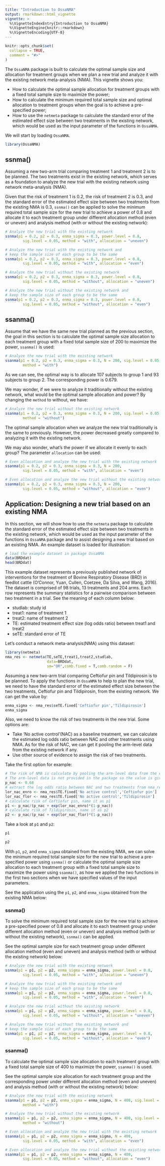 ```yaml
---
title: "Introduction to OssaNMA"
output: rmarkdown::html_vignette
vignette: >
  %\VignetteIndexEntry{Introduction to OssaNMA}
  %\VignetteEngine{knitr::rmarkdown}
  %\VignetteEncoding{UTF-8}
---
```


```r
knitr::opts_chunk$set(
  collapse = TRUE,
  comment = "#>"
)
```

The `OssaNMA` package is built to calculate the optimal sample size and allocation for treatment groups when we plan a new trial and analyze it with the existing network meta-analysis (NMA). This vignette shows you:

- How to calculate the optimal sample allocation for treatment groups with a fixed total sample size to maximize the power;
- How to calculate the minimum required total sample size and optimal allocation to treatment groups when the goal is to achieve a pre-specified power;
- How to use the `netmeta` package to calculate the standard error of the estimated effect size between two treatments in the existing network, which would be used as the input parameter of the functions in `OssaNMA`.

We will start by loading `OssaNMA`.

```r
library(OssaNMA)
```

## ssnma()

Assuming a new two-arm trial comparing treatment 1 and treatment 2 is to be planned. The two treatments exist in the existing network, which serves as a foundation to analyze the new trial with the existing network using network meta-analysis (NMA). 

Given that the risk of treatment 1 is 0.2, the risk of treatment 2 is 0.3, and the standard error of the estimated effect size between two treatments from the existing NMA is 0.3, `ssnma()` can be applied to solve the minimum required total sample size for the new trial to achieve a power of 0.8 and allocate it to each treatment group under different allocation method (even or uneven) and analysis method (with or without the existing network):


```r
# Analyze the new trial with the existing network
ssnma(p1 = 0.2, p2 = 0.3, enma_sigma = 0.3, power.level = 0.8, 
        sig.level = 0.05, method = "with", allocation = "uneven")
```

```r
# Analyze the new trial with the existing network and 
# keep the sample size of each group to be the same
ssnma(p1 = 0.2, p2 = 0.3, enma_sigma = 0.3, power.level = 0.8, 
        sig.level = 0.05, method = "with", allocation = "even")
```

```r
# Analyze the new trial without the existing network
ssnma(p1 = 0.2, p2 = 0.3, enma_sigma = 0.3, power.level = 0.8, 
        sig.level = 0.05, method = "without", allocation = "uneven")
```

```r
# Analyze the new trial without the existing network and 
# keep the sample size of each group to be the same
ssnma(p1 = 0.2, p2 = 0.3, enma_sigma = 0.3, power.level = 0.8, 
        sig.level = 0.05, method = "without", allocation = "even")
```


## ssanma()

Assume that we have the same new trial planned as the previous section, the goal in this section is to calculate the optimal sample size allocation to each treatment group with a fixed total sample size of 200 to maximize the power, `ssanma()` is used:

```r
# Analyze the new trial with the existing network
ssanma(p1 = 0.2, p2 = 0.3, enma_sigma = 0.3, N = 200, sig.level = 0.05,
        method = "with")
```

As we can see, the optimal way is to allocate 107 subjects to group 1 and 93 subjects to group 2. The corresponding power is 0.679.

We may wonder, if we were to analyze it traditionally without the existing network, what would be the optimal sample allocation and power? By changing the `method` to without, we have:

```r
# Analyze the new trial without the existing network
ssanma(p1 = 0.2, p2 = 0.3, enma_sigma = 0.3, N = 200, sig.level = 0.05,
        method = "without")
```

The optimal sample allocation when we analyze the new trial traditionally is the same to previously. However, the power decreased greatly compared to analyzing it with the existing network. 

We may also wonder, what's the power if we allocate it evenly to each group? The parameter `allocation` can be used:

```r
# Even allocation and analyze the new trial with the existing network
ssanma(p1 = 0.2, p2 = 0.3, enma_sigma = 0.3, N = 200, 
        sig.level = 0.05, method = "with", allocation = "even")
```

```r
# Even allocation and analyze the new trial without the existing network
ssanma(p1 = 0.2, p2 = 0.3, enma_sigma = 0.3, N = 200, 
        sig.level = 0.05, method = "without", allocation = "even")
```

## Application: Designing a new trial based on an existing NMA

In this section, we will show how to use the `netmeta` package to calculate the standard error of the estimated effect size between two treatments in the existing network, which would be used as the input parameter of the functions in `OssaNMA` package and to assist designing a new trial based on an existing NMA. An example dataset is loaded for illustration:

```r
# load the example dataset in package OssaNMA
data(BRDdat)
head(BRDdat)
```

This example dataset represents a previously published network of interventions for the treatment of Bovine Respiratory Disease (BRD) in feedlot cattle (O'Connor, Yuan, Cullen, Coetzee, Da Silva, and Wang, 2016). The dataset is comprised of 98 trials, 13 treatments and 204 arms. Each row represents the summary statistics for a pairwise comparison between two treatment in a trial. See the meaning of each column below:

- studlab: study id 
- treat1: name of treatment 1 
- treat2: name of treatment 2 
- TE: estimated treatment effect size (log odds ratio) between treat1 and treat2 
- seTE: standard error of TE

Let's conduct a network meta-analysis(NMA) using this dataset:

```r
library(netmeta)
nma_res <- netmeta(TE,seTE,treat1,treat2,studlab,
                   data=BRDdat,
                   sm="OR",comb.fixed = T,comb.random = F)
```

Assuming a new two-arm trial comparing Ceftiofur pin and Tildipirosin is to be planned. To apply the functions in `OssaNMA` to help to plan the new trial, we need to have the standard error of the estimated effect size between the two treatments, Ceftiofur pin and Tildipirosin, from the existing network. We can get the value by:

```r
enma_sigma <- nma_res$seTE.fixed['Ceftiofur pin','Tildipirosin']
enma_sigma
```

Also, we need to know the risk of two treatments in the new trial. Some options are:

- Take 'No active control'(NAC) as a baseline treatment, we can calculate the estimated log odds ratio between NAC and other treatments using NMA. As for the risk of NAC, we can get it pooling the arm-level data from the existing network if any.
- Use other source of evidence to assign the risk of two treatments.

Take the first option for example:

```r
# The risk of NMA is calculate by pooling the arm-level data from the existing network. 
# The arm-level data is not provided in the package so the value is given directly here.
p_nac <- 0.68
# extract the log odds ratio between NAC and two treatments from nma_res
lor_nac_enro <- nma_res$TE.fixed['No active control','Ceftiofur pin']
lor_nac_flor <- nma_res$TE.fixed['No active control','Tildipirosin']
# calculate risk of Ceftiofur pin, name it as p1
p1 <- p_nac/(p_nac + exp(lor_nac_enro)*(1-p_nac))
# calculate risk of Tildipirosin, name it as p2
p2 <- p_nac/(p_nac + exp(lor_nac_flor)*(1-p_nac))
```

Take a look at `p1` and `p2`:

```r
p1
```

```r
p2
```

With `p1`, `p2`, and `enma_sigma` obtained from the existing NMA, we can solve the minimum required total sample size for the new trial to achieve a pre-specified power using `ssnma()` or calculate the optimal sample size allocation to each treatment group with a fixed total sample size to maximize the power using `ssanma()`, as how we applied the two functions in the first two sections when we have specified values of the input parameters. 

See the application using the `p1`, `p2`, and `enma_sigma` obtained from the existing NMA below: 

### ssnma()

To solve the minimum required total sample size for the new trial to achieve a pre-specified power of 0.8 and allocate it to each treatment group under different allocation method (even or uneven) and analysis method (with or without the existing network), `ssnma()` can be applied.

See the optimal sample size for each treatment group under different allocation method (even and uneven) and analysis method (with or without the existing network) below:

```r
# Analyze the new trial with the existing network
ssnma(p1 = p1, p2 = p2, enma_sigma = enma_sigma, power.level = 0.8, 
        sig.level = 0.05, method = "with", allocation = "uneven")
```

```r
# Analyze the new trial with the existing network and 
# keep the sample size of each group to be the same
ssnma(p1 = p1, p2 = p2, enma_sigma = enma_sigma, power.level = 0.8, 
        sig.level = 0.05, method = "with", allocation = "even")
```

```r
# Analyze the new trial without the existing network
ssnma(p1 = p1, p2 = p2, enma_sigma = enma_sigma, power.level = 0.8, 
        sig.level = 0.05, method = "without", allocation = "uneven")
```

```r
# Analyze the new trial without the existing network and 
# keep the sample size of each group to be the same
ssnma(p1 = p1, p2 = p2, enma_sigma = enma_sigma, power.level = 0.8, 
        sig.level = 0.05, method = "without", allocation = "even")
```


### ssanma()

To calculate the optimal sample size allocation to each treatment group with a fixed total sample size of 400 to maximize the power, `ssanma()` is used.

See the optimal sample size allocation for each treatment group and the corresponding power under different allocation method (even and uneven) and analysis method (with or without the existing network) below:

```r
# Analyze the new trial with the existing network
ssanma(p1 = p1, p2 = p2, enma_sigma = enma_sigma, N = 400, sig.level = 0.05,
        method = "with")
```


```r
# Analyze the new trial without the existing network
ssanma(p1 = p1, p2 = p2, enma_sigma = enma_sigma, N = 400, sig.level = 0.05,
        method = "without")
```


```r
# Even allocation and analyze the new trial with the existing network
ssanma(p1 = p1, p2 = p2, enma_sigma = enma_sigma, N = 400, 
        sig.level = 0.05, method = "with", allocation = "even")
```

```r
# Even allocation and analyze the new trial without the existing network
ssanma(p1 = p1, p2 = p2, enma_sigma = enma_sigma, N = 400, 
        sig.level = 0.05, method = "without", allocation = "even")
```


